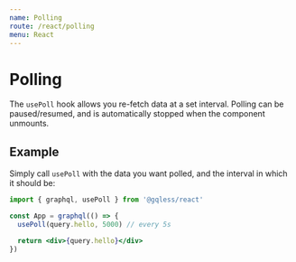 ```yaml
---
name: Polling
route: /react/polling
menu: React
---
```


# Polling

The `usePoll` hook allows you re-fetch data at a set interval.
Polling can be paused/resumed, and is automatically stopped when the component unmounts.

## Example

Simply call `usePoll` with the data you want polled, and the interval in which it should be:

```jsx
import { graphql, usePoll } from '@gqless/react'

const App = graphql(() => {
  usePoll(query.hello, 5000) // every 5s

  return <div>{query.hello}</div>
})
```
